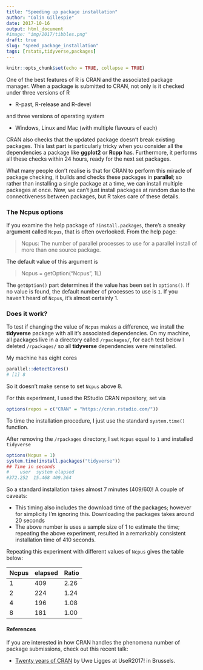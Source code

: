 ```yaml
---
title: "Speeding up package installation"
author: "Colin Gillespie"
date: 2017-10-16
output: html_document
#image: "img/2017/tibbles.png"
draft: true
slug: "speed_package_installation"
tags: [rstats,tidyverse,packages]
---
```


```r
knitr::opts_chunk$set(echo = TRUE, collapse = TRUE)
```

One of the best features of R is CRAN and the associated package manager.
When a package is submitted to CRAN, not only is it checked
under three versions of R

 * R-past, R-release and R-devel

and three versions of operating system

 * Windows, Linux and Mac (with multiple flavours of each)

CRAN also checks that the updated package doesn't break existing packages. This last part is particularly
tricky when you consider all the dependencies a package like **ggplot2** or **Rcpp** has.  Furthermore, 
it performs all these checks within 24 hours, ready for the next set packages.

What many people don't realise is that for CRAN to perform this miracle of package checking, it 
builds and checks these packages in __parallel__; so rather than installing a single 
package at a time, we can install multiple packages at once. Now, we can't just install packages at random
due to the connectiveness between packages, but R takes care of these details.

### The Ncpus options

If you examine the help package of `?install.packages`, there's a sneaky argument called `Ncpus`, that is often
overlooked. From the help page:

> Ncpus: The number of parallel processes to use for a parallel install of more than one source package.

The default value of this argument is

> Ncpus = getOption("Ncpus", 1L)

The `getOption()` part determines if the value has been set in `options()`. If no value is found, the default number of 
processes to use is `1`. If you haven't heard of `Ncpus`, it's almost certainly 1.


### Does it work?

To test if changing the value of `Ncpus` makes a difference, we install the **tidyverse** package with all it's
associated dependencies.  On my machine, all packages live in a directory called `/rpackages/`, for each test below
I deleted `/rpackages/` so all **tidyverse** dependencies were reinstalled.

My machine has eight cores
```r
parallel::detectCores()
# [1] 8
```
So it doesn't make sense to set `Ncpus` above 8.

For this experiment, I used the RStudio CRAN repository, set via

```r
options(repos = c("CRAN" = "https://cran.rstudio.com/"))
```
To time the installation procedure, I just use the standard `system.time()` function. 

After removing the `/rpackages` directory, I set `Ncpus` equal to `1` and installed
`tidyverse`
```r
options(Ncpus = 1)
system.time(install.packages("tidyverse"))
## Time in seconds
#    user  system elapsed 
#372.252  15.468 409.364 
```
So a standard installation takes almost 7 minutes (409/60)! A couple of caveats:

 * This timing also includes the download time of the packages; however for simplicity
 I'm ignoring this. Downloading the packages takes around 20 seconds
 * The above number is uses a sample size of 1 to estimate the time; repeating the above 
 experiment, resulted in a remarkably consistent installation time of 410 seconds.
 
Repeating this experiment with different values of `Ncpus` gives the table below:


Ncpus | elapsed | Ratio
------|---------|------
1     | 409     |  2.26
2     | 224     |  1.24
4     | 196     |  1.08
8     | 181     |  1.00


#### References

If you are interested in how CRAN handles the phenomena number of package submissions, check out this recent talk:

  * [Twenty years of CRAN](https://channel9.msdn.com/Events/useR-international-R-User-conferences/useR-International-R-User-2017-Conference/KEYNOTE-20-years-of-CRAN) by Uwe Ligges at UseR2017! in Brussels.
